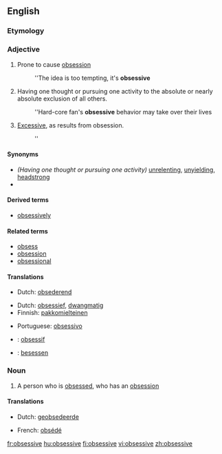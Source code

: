 ==English==

===Etymology===
{{suffix|obsess|ive}}

===Adjective===
{{en-adj}}

# Prone to cause [[obsession]]
#: ''The idea is too tempting, it's '''obsessive'''
# Having one thought or pursuing one activity to the absolute or nearly absolute exclusion of all others.
#: ''Hard-core fan's '''obsessive''' behavior may take over their lives
# [[excessive|Excessive]], as results from obsession.
#: ''

====Synonyms====
* ''(Having one thought or pursuing one activity)'' [[unrelenting]], [[unyielding]], [[headstrong]]
*

====Derived terms====
* [[obsessively]]

====Related terms====
* [[obsess]]
* [[obsession]]
* [[obsessional]]

====Translations====
{{trans-top|prone to cause obsession}}
* Dutch: [[obsederend]]
{{trans-mid}}
{{trans-bottom}}

{{trans-top|excessive}}
{{trans-mid}}
{{trans-bottom}}

{{trans-top|having one thought or pursuing one activity to the absolute or nearly absolute exclusion of all others}}
* Dutch: [[obsessief]], [[dwangmatig]]
* Finnish: [[pakkomielteinen]]
{{trans-mid}}
* Portuguese: [[obsessivo]]
{{trans-bottom}}

{{checktrans-top}}
* {{ttbc|French}}: [[obsessif]]
{{checktrans-mid}}
* {{ttbc|German}}: [[besessen]]
{{checktrans-bottom}}

===Noun===
{{en-noun}}

# A person who is [[obsess]]ed, who has an [[obsession]]

====Translations====
{{trans-top|person who is obsessed}}
* Dutch: [[geobsedeerde]] {{m}}
{{trans-mid}}
* French: [[obsédé]] {{m}}
{{trans-bottom}}

[[fr:obsessive]]
[[hu:obsessive]]
[[fi:obsessive]]
[[vi:obsessive]]
[[zh:obsessive]]